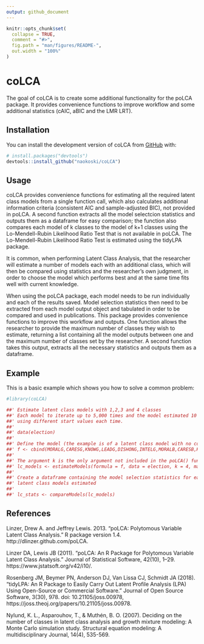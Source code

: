 ```yaml
---
output: github_document
---
```


<!-- README.md is generated from README.Rmd. Please edit that file -->

```r
knitr::opts_chunk$set(
  collapse = TRUE,
  comment = "#>",
  fig.path = "man/figures/README-",
  out.width = "100%"
)
```

# coLCA

<!-- badges: start -->
<!-- badges: end -->

The goal of coLCA is to create some additional functionality for the poLCA package. It provides convenience functions to improve workflow and some additional statistics (cAIC, aBIC and the LMR LRT). 

## Installation

You can install the development version of coLCA from [GitHub](https://github.com/) with:

``` r
# install.packages("devtools")
devtools::install_github("naokoski/coLCA")
```

## Usage

coLCA provides convenience functions for estimating all the required latent class models from a single function call, which also calculates additional information criteria (consistent AIC and sample-adjusted BIC), not provided in poLCA. A second function extracts all the model selectcion statistics and outputs them as a dataframe for easy comparison; the function also compares each model of k classes to the model of k+1 classes using the Lo-Mendell-Rubin Likelihood Ratio Test that is not available in poLCA. The Lo-Mendell-Rubin Likelihood Ratio Test is estimated using the tidyLPA package. 

It is common, when performing Latent Class Analysis, that the researcher will estimate a number of models each with an additional class, which will then be compared using statistics and the researcher's own judgment, in order to choose the model which performs best and at the same time fits well with current knowledge.

When using the poLCA package, each model needs to be run individually and each of the results saved. Model selection statistics then need to be extracted from each model output object and tabulated in order to be compared and used in publications. This package provides convenience functions to improve this workflow and outputs. One function allows the researcher to provide the maximum number of classes they wish to estimate, returning a list containing all the model outputs between one and the maximum number of classes set by the researcher. A second function takes this output, extracts all the necessary statistics and outputs them as a dataframe. 


## Example

This is a basic example which shows you how to solve a common problem:

```r

#library(coLCA)

##' Estimate latent class models with 1,2,3 and 4 classes
##' Each model to iterate up to 5,000 times and the model estimated 10 times,
##' using different start values each time.
##' 
##' data(election)
##' 
##' Define the model (the example is of a latent class model with no covariates)
##' f <- cbind(MORALG,CARESG,KNOWG,LEADG,DISHONG,INTELG,MORALB,CARESB,KNOWB,LEADB,DISHONB,INTELB) ~ 1
##' 
##' The argument k is the only argument not included in the poLCA() function. All other arguments are the same.
##' lc_models <- estimateModels(formula = f, data = election, k = 4, maxiter = 5000, nrep = 10)
##' 
##' Create a dataframe containing the model selection statistics for each of the 
##' latent class models estimated
##' 
##' lc_stats <- compareModels(lc_models)
```

## References

Linzer, Drew A. and Jeffrey Lewis. 2013. "poLCA: Polytomous Variable Latent Class Analysis." R package version 1.4. http://dlinzer.github.com/poLCA.

Linzer DA, Lewis JB (2011). “poLCA: An R Package for Polytomous Variable Latent Class Analysis.” Journal of Statistical Software, 42(10), 1–29. https://www.jstatsoft.org/v42/i10/. 

Rosenberg JM, Beymer PN, Anderson DJ, Van Lissa CJ, Schmidt JA (2018). “tidyLPA: An R Package to Easily Carry Out Latent Profile Analysis (LPA) Using Open-Source or Commercial Software.” Journal of Open Source Software, 3(30), 978. doi: 10.21105/joss.00978, https://joss.theoj.org/papers/10.21105/joss.00978. 

Nylund, K. L., Asparouhov, T., & Muthén, B. O. (2007). Deciding on the number of classes in latent class analysis and growth mixture modeling: A Monte Carlo simulation study. Structural equation modeling: A multidisciplinary Journal, 14(4), 535-569.

